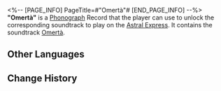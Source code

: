 <%-- [PAGE_INFO]
PageTitle=#"Omertà"#
[END_PAGE_INFO] --%>
{{Item Infobox
|id          = 210327
|image       = Item Omertà.png{{subst:void|<!--$UPLOAD:<<SpriteOutput/ItemFigures/210001.png>-<Item Omertà.png>-<Item Icons>>-->}}
|type        = Disk
|invCategory = Valuables
|rarity      = 3
|effect      = 
|description = A record that can be played on the Express' phonograph. It might be a chance acquisition or a gift from someone else. All sorts of memories surge up when the music plays &mdash; the smiles, encounters, touches, and the excitement of battle. Maybe that is why people still collect records even as society rapidly advances.<br />The current record contains the track "Omertà."
}}
{{Description|''"Hmph."''}}
'''"Omertà"''' is a [[Phonograph]] Record that the player can use to unlock the corresponding soundtrack to play on the [[Astral Express]]. It contains the soundtrack [[Omertà]].

==Other Languages==
{{Other Languages
|en   = "Omertà"
|zhs  = 《缄默法则》
|zht  = 《緘默法則》
|ja   = 『血の掟』
|ko   = ≪싸이렌스≫
|es   = La ley del silencio
|fr   = «&nbsp;Omertà&nbsp;»
|ru   = Omertà
|th   = "Omertà"
|vi   = "Luật Im Lặng"
|de   = „Omertà“
|id   = "Omertà"
|pt   = "Omertà"
}}

==Change History==
{{Change History|2.2}}